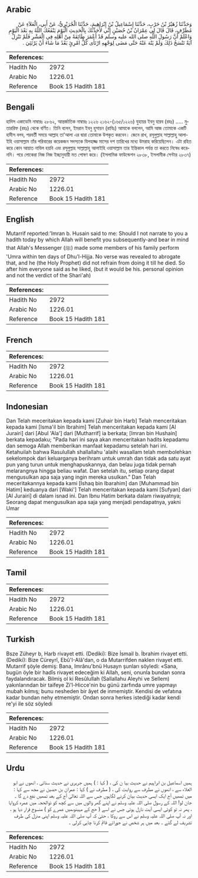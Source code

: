 ## Arabic


<div dir="rtl" lang="ar" style={{fontSize:'larger',backgroundColor:'#f8f9fa',padding:20}}>
وَحَدَّثَنَا زُهَيْرُ بْنُ حَرْبٍ، حَدَّثَنَا إِسْمَاعِيلُ بْنُ إِبْرَاهِيمَ، حَدَّثَنَا الْجُرَيْرِيُّ، عَنْ أَبِي، الْعَلاَءِ عَنْ مُطَرِّفٍ، قَالَ قَالَ لِي عِمْرَانُ بْنُ حُصَيْنٍ إِنِّي لأُحَدِّثُكَ بِالْحَدِيثِ الْيَوْمَ يَنْفَعُكَ اللَّهُ بِهِ بَعْدَ الْيَوْمِ وَاعْلَمْ أَنَّ رَسُولَ اللَّهِ صلى الله عليه وسلم قَدْ أَعْمَرَ طَائِفَةً مِنْ أَهْلِهِ فِي الْعَشْرِ فَلَمْ تَنْزِلْ آيَةٌ تَنْسَخُ ذَلِكَ وَلَمْ يَنْهَ عَنْهُ حَتَّى مَضَى لِوَجْهِهِ ارْتَأَى كُلُّ امْرِئٍ بَعْدُ مَا شَاءَ أَنْ يَرْتَئِيَ ‏.‏
</div>
<div style={{backgroundColor:'#f8f9fa',padding:20, marginBottom: 10}}><table> <thead> <tr> <th>References:</th> <th></th> </tr> </thead> <tbody><tr><td>Hadith No</td><td>2972</td></tr><tr><td>Arabic No</td><td>1226.01</td></tr><tr><td>Reference</td><td>Book 15 Hadith 181</td></tr></tbody></table></div>

## Bengali


<div dir="ltr" lang="bn" style={{fontSize:'larger',backgroundColor:'#f8f9fa',padding:20}}>
হাদিস একাডেমি নাম্বারঃ ২৮৬২, আন্তর্জাতিক নাম্বারঃ ১২২৬ ২১৬২-(১৬৫/১২২৬) যুহায়র ইবনু হারব (রহঃ) ..... মুতাররিফ (রহঃ) থেকে বর্ণিত। তিনি বলেন, ইমরান ইবনু হুসায়ন (রাযিঃ) আমাকে বললেন, আমি আজ তোমাকে একটি হাদীস বলব, পরবর্তী সময়ে আল্লাহ তা'আলা এর দ্বারা তোমাকে উপকৃত করবেন। জেনে রাখ, রসূলুল্লাহ সাল্লাল্লাহু আলাইহি ওয়াসাল্লাম তাঁর পরিবারের কয়েকজন সদস্যকে যিলহাজ্জ মাসের দশ তারিখের মধ্যে উমরাহ করিয়েছিলেন। এটা রহিত করে কোন আয়াত নাযিল হয়নি এবং রসূলুল্লাহ সাল্লাল্লাহু আলাইহি ওয়াসাল্লাম তার ইন্তিকাল পর্যন্ত তা করতে নিষেধ করেননি। পরে লোকেরা নিজ নিজ ইচ্ছানুযায়ী মত পোষণ করে। (ইসলামিক ফাউন্ডেশন ২৮৩৮, ইসলামীক সেন্টার ২৮৩৭)
</div>
<div style={{backgroundColor:'#f8f9fa',padding:20, marginBottom: 10}}><table> <thead> <tr> <th>References:</th> <th></th> </tr> </thead> <tbody><tr><td>Hadith No</td><td>2972</td></tr><tr><td>Arabic No</td><td>1226.01</td></tr><tr><td>Reference</td><td>Book 15 Hadith 181</td></tr></tbody></table></div>

## English


<div dir="ltr" lang="en" style={{fontSize:'larger',backgroundColor:'#f8f9fa',padding:20}}>
Mutarrif reported:'Imran b. Husain said to me: Should I not narrate to you a hadith today by which Allah will benefit you subsequently-and bear in mind that Allah's Messenger (ﷺ) made some members of his family perform 'Umra within ten days of Dhu'l-Hijja. No verse was revealed to abrogate that, and he (the Holy Prophet) did not refrain from doing it till he died. So after him everyone said as he liked, (but it would be his. personal opinion and not the verdict of the Shari'ah)
</div>
<div style={{backgroundColor:'#f8f9fa',padding:20, marginBottom: 10}}><table> <thead> <tr> <th>References:</th> <th></th> </tr> </thead> <tbody><tr><td>Hadith No</td><td>2972</td></tr><tr><td>Arabic No</td><td>1226.01</td></tr><tr><td>Reference</td><td>Book 15 Hadith 181</td></tr></tbody></table></div>

## French


<div dir="ltr" lang="fr" style={{fontSize:'larger',backgroundColor:'#f8f9fa',padding:20}}>

</div>
<div style={{backgroundColor:'#f8f9fa',padding:20, marginBottom: 10}}><table> <thead> <tr> <th>References:</th> <th></th> </tr> </thead> <tbody><tr><td>Hadith No</td><td>2972</td></tr><tr><td>Arabic No</td><td>1226.01</td></tr><tr><td>Reference</td><td>Book 15 Hadith 181</td></tr></tbody></table></div>

## Indonesian


<div dir="ltr" lang="id" style={{fontSize:'larger',backgroundColor:'#f8f9fa',padding:20}}>
Dan Telah meceritakan kepada kami [Zuhair bin Harb] Telah menceritakan kepada kami [Isma'il bin Ibrahim] Telah menceritakan kepada kami [Al Jurairi] dari [Abul 'Ala'] dari [Mutharrif] ia berkata; [Imran bin Hushain] berkata kepadaku; "Pada hari ini saya akan menceritakan hadits kepadamu dan semoga Allah memberikan manfaat kepadamu setelah hari ini. Ketahuilah bahwa Rasulullah shallallahu 'alaihi wasallam telah membolehkan sekelompok dari keluarganya berihram untuk umrah dan tidak ada satu ayat pun yang turun untuk menghapuskannya, dan belau juga tidak pernah melarangnya hingga beliau wafat. Dan setelah itu, setiap orang dapat mengusulkan apa saja yang ingin mereka usulkan." Dan Telah meceritakannya kepada kami [Ishaq bin Ibarahim] dan [Muhammad bin Hatim] keduanya dari [Waki'] Telah menceritakan kepada kami [Sufyan] dari [Al Jurairi] di dalam isnad ini. Dan Ibnu Hatim berkata dalam riwayatnya; Seorang dapat mengusulkan apa saja yang menjadi pendapatnya, yakni Umar
</div>
<div style={{backgroundColor:'#f8f9fa',padding:20, marginBottom: 10}}><table> <thead> <tr> <th>References:</th> <th></th> </tr> </thead> <tbody><tr><td>Hadith No</td><td>2972</td></tr><tr><td>Arabic No</td><td>1226.01</td></tr><tr><td>Reference</td><td>Book 15 Hadith 181</td></tr></tbody></table></div>

## Tamil


<div dir="ltr" lang="ta" style={{fontSize:'larger',backgroundColor:'#f8f9fa',padding:20}}>

</div>
<div style={{backgroundColor:'#f8f9fa',padding:20, marginBottom: 10}}><table> <thead> <tr> <th>References:</th> <th></th> </tr> </thead> <tbody><tr><td>Hadith No</td><td>2972</td></tr><tr><td>Arabic No</td><td>1226.01</td></tr><tr><td>Reference</td><td>Book 15 Hadith 181</td></tr></tbody></table></div>

## Turkish


<div dir="ltr" lang="tr" style={{fontSize:'larger',backgroundColor:'#f8f9fa',padding:20}}>
Bsze Züheyr b, Harb rivayet etti. (Dediki): Bize İsmail b. İbrahim rivayet etti. (Dediki): Bize Cüreyrî, Ebû'I-AIâ'dan, o da Mutarrifden naklen rivayet etti. Mutarrif şöyle demiş: Bana, Imrânu'bnü Husayn şunları söyledi: «Sana, bugün öyle bir hadîs rivayet edeceğim ki Allah, seni, onunla bundan sonra faydalandıracak. Bilmiş ol ki Resûlullah (Sallallahu Aleyhi ve Sellem) yakınlarından bir taifeye Zi'l-Hicce'nin bu günü zarfında umre yapmayı mubah kılmış; bunu nesheden bir âyet de inmemiştir. Kendisi de vefatına kadar bundan nehy etmemiştir. Ondan sonra herkes istediği kadar kendi re'yi ile söz söyledi
</div>
<div style={{backgroundColor:'#f8f9fa',padding:20, marginBottom: 10}}><table> <thead> <tr> <th>References:</th> <th></th> </tr> </thead> <tbody><tr><td>Hadith No</td><td>2972</td></tr><tr><td>Arabic No</td><td>1226.01</td></tr><tr><td>Reference</td><td>Book 15 Hadith 181</td></tr></tbody></table></div>

## Urdu


<div dir="rtl" lang="ur" style={{fontSize:'larger',backgroundColor:'#f8f9fa',padding:20}}>
ہمیں اسماعیل بن ابراہیم نے حدیث بیا ن کی ، ( کہا : ) ہمیں جریری نے حدیث سنائی ، انھوں نے ابو العلاء سے ، انھوں نے مطرف سے روایت کی ، ( مطرف نے ) کہا : عمران بن حصین نے مجھ سے کہا : میں تمھیں آج ایک ایسی حدیث بیان کرنے لگاہوں جس سے اللہ تعالیٰ آج کے بعد تمھیں نفع دے گا ۔ جان لو! اللہ کے رسول صلی اللہ علیہ وسلم نے اپنے گھر والوں میں سے کچھ کو ذوالحجہ میں عمرہ کروایا ، پھر نہ تو کوئی ایسی آیت نازل ہوئی جس نے اسے ( حج کے مہینوںمیں عمرے کو ) منسوخ قرار دیا ہو ، اور نہ آپ صلی اللہ علیہ وسلم نے اس سے روکا ، حتیٰ کہ آپ صلی اللہ علیہ وسلم اپنی منزل کی طرف تشریف لے گئے ۔ بعد میں ہر شخص نے جورائے قائم کرنا چاہی کرلی ۔
</div>
<div style={{backgroundColor:'#f8f9fa',padding:20, marginBottom: 10}}><table> <thead> <tr> <th>References:</th> <th></th> </tr> </thead> <tbody><tr><td>Hadith No</td><td>2972</td></tr><tr><td>Arabic No</td><td>1226.01</td></tr><tr><td>Reference</td><td>Book 15 Hadith 181</td></tr></tbody></table></div>